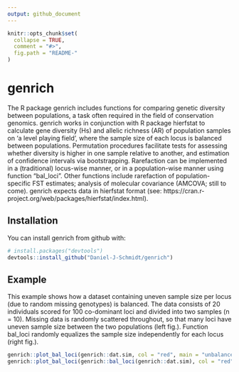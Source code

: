 ```yaml
---
output: github_document
---
```


<!-- README.md is generated from README.Rmd. Please edit that file -->

```r
knitr::opts_chunk$set(
  collapse = TRUE,
  comment = "#>",
  fig.path = "README-"
)
```

# genrich

The R package genrich includes functions for comparing genetic diversity between populations, a task often required in the field of conservation genomics. genrich works in conjunction with R package hierfstat to calculate gene diversity (Hs) and allelic richness (AR) of population samples on 'a level playing field', where the sample size of each locus is balanced between populations. Permutation procedures facilitate tests for assessing whether diversity is higher in one sample relative to another, and estimation of confidence intervals via bootstrapping. Rarefaction can be implemented in a (traditional) locus-wise manner, or in a population-wise manner using function "bal_loci". Other functions include rarefaction of population-specific FST estimates; analysis of molecular covariance (AMCOVA; still to come). genrich expects data in hierfstat format (see: https://cran.r-project.org/web/packages/hierfstat/index.html). 

## Installation

You can install genrich from github with:

```r
# install.packages("devtools")
devtools::install_github("Daniel-J-Schmidt/genrich")
```

## Example

This example shows how a dataset containing uneven sample size per locus (due to random missing genotypes) is balanced. The data consists of 20 individuals scored for 100 co-dominant loci and divided into two samples (n = 10). Missing data is randomly scattered throughout, so that many loci have uneven sample size between the two populations (left fig.). Function bal_loci randomly equalizes the sample size independently for each locus (right fig.).

```r
genrich::plot_bal_loci(genrich::dat.sim, col = "red", main = "unbalanced")
genrich::plot_bal_loci(genrich::bal_loci(genrich::dat.sim), col = "red", main = "balanced")
```
